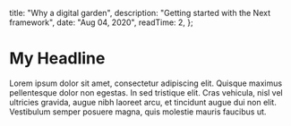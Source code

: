 
  title: "Why a digital garden",
  description: "Getting started with the Next framework",
  date: "Aug 04, 2020",
  readTime: 2,
};


# My Headline

Lorem ipsum dolor sit amet, consectetur adipiscing elit. Quisque maximus pellentesque dolor non egestas. In sed tristique elit. Cras vehicula, nisl vel ultricies gravida, augue nibh laoreet arcu, et tincidunt augue dui non elit. Vestibulum semper posuere magna, quis molestie mauris faucibus ut.
